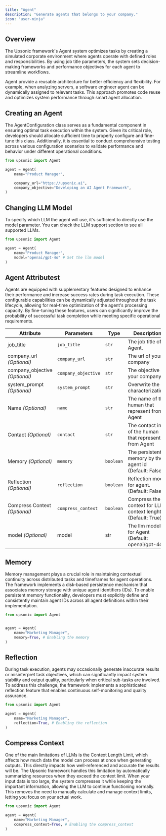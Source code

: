 ```yaml
---
title: "Agent"
description: "Generate agents that belongs to your company."
icon: "user-ninja"
---
```


## Overview

The Upsonic framework's Agent system optimizes tasks by creating a simulated corporate environment where agents operate with defined roles and responsibilities. By using job title parameters, the system sets decision-making frameworks and performance objectives for each agent to streamline workflows.

Agent provide a reusable architecture for better efficiency and flexibility. For example, when analyzing servers, a software engineer agent can be dynamically assigned to relevant tasks. This approach promotes code reuse and optimizes system performance through smart agent allocation.

## Creating an Agent

The AgentConfiguration class serves as a fundamental component in ensuring optimal task execution within the system. Given its critical role, developers should allocate sufficient time to properly configure and fine-tune this class. Additionally, it is essential to conduct comprehensive testing across various configuration scenarios to validate performance and behavior under different operational conditions.

```python
from upsonic import Agent

agent = Agent(
    name="Product Manager",

    company_url="https://upsonic.ai",
    company_objective="Developing an AI Agent Framework",
)
```

## Changing LLM Model

To specify which LLM the agent will use, it's sufficient to directly use the model parameter. You can check the LLM support section to see all supported LLMs.

```python
from upsonic import Agent

agent = Agent(  
    name="Product Manager",
    model="openai/gpt-4o" # Set the llm model
)
```

## Agent Attributest

Agents are equipped with supplementary features designed to enhance their performance and increase success rates during task execution. These configurable capabilities can be dynamically adjusted throughout the task lifecycle, allowing for real-time optimization of the agent's processing capacity. By fine-tuning these features, users can significantly improve the probability of successful task completion while meeting specific operational requirements.

| Attribute                      | Parameters          | Type      | Description                                                 |
| ------------------------------ | ------------------- | --------- | ----------------------------------------------------------- |
| job_title                      | `job_title`         | `str`     | The job title of Agent.                                     |
| company_url _(Optional)_       | `company_url`       | `str`     | The url of your company                                     |
| company_objective _(Optional)_ | `company_objective` | `str`     | The objective of your company                               |
| system_prompt _(Optional)_     | `system_prompt`     | `str`     | Overwrite the characterization.                             |
| Name _(Optional)_              | `name`              | `str`     | The name of the human that represent from Agent             |
| Contact _(Optional)_           | `contact`           | `str`     | The contact info of the human that represent from Agent     |
| Memory _(Optional)_            | `memory`            | `boolean` | The persistent memory by the agent id (Default: False)      |
| Reflection _(Optional)_        | `reflection`        | `boolean` | Reflection mode for agent. (Default: False)                 |
| Compress Context _(Optional)_  | `compress_context`  | `boolean` | Compress the context for LLM context lenght (Default: True) |
| model _(Optional)_             | model               | str       | The llm model for Agent (Default: openai/gpt-4o)            |

## Memory

Memory management plays a crucial role in maintaining contextual continuity across distributed tasks and timeframes for agent operations. The framework implements a disk-based persistence mechanism that associates memory storage with unique agent identifiers (IDs). To enable persistent memory functionality, developers must explicitly define and consistently maintain agent IDs across all agent definitions within their implementation.

```python
from upsonic import Agent


agent = Agent(
    name="Marketing Manager",
    memory=True, # Enabling the memory
)
```

## Reflection

During task execution, agents may occasionally generate inaccurate results or misinterpret task objectives, which can significantly impact system stability and output quality, particularly when critical sub-tasks are involved. To address this challenge, the framework implements a sophisticated reflection feature that enables continuous self-monitoring and quality assurance.

```python
from upsonic import Agent

agent = Agent(  
    name="Marketing Manager",
    reflection=True, # Enabling the reflection
)
```

## Compress Context

One of the main limitations of LLMs is the Context Length Limit, which affects how much data the model can process at once when generating outputs. This directly impacts how well-referenced and accurate the results will be. The Upsonic framework handles this limitation by automatically summarizing resources when they exceed the context limit. When your input data is too large, the system compresses it while keeping the important information, allowing the LLM to continue functioning normally. This removes the need to manually calculate and manage context limits, letting you focus on your actual work.

```python
from upsonic import Agent

agent = Agent(  
    name="Marketing Manager",
    compress_context=True, # Enabling the compress_context
)
```